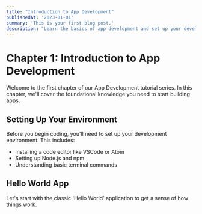 ```yaml
---
title: "Introduction to App Development"
publishedAt: '2023-01-01'
summary: 'This is your first blog post.'
description: "Learn the basics of app development and set up your development environment."
---
```


# Chapter 1: Introduction to App Development

Welcome to the first chapter of our App Development tutorial series. In this chapter, we'll cover the foundational knowledge you need to start building apps.

## Setting Up Your Environment

Before you begin coding, you'll need to set up your development environment. This includes:

- Installing a code editor like VSCode or Atom
- Setting up Node.js and npm
- Understanding basic terminal commands

## Hello World App

Let's start with the classic 'Hello World' application to get a sense of how things work.

